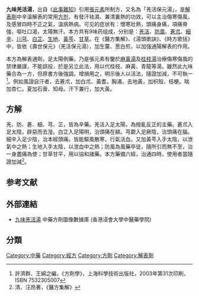 {{medical}}
{{Infobox Prescription of TCM | 
|name          = 九味羌活湯
|shortname     = 
|nickname      = 
|origin        = 此事難知
|formulation   = 
|image         = 
|image_caption = 
|TCD1          = 羌活
|dosage1       = 5克
|TCD2          = 防風
|dosage2       = 5克
|TCD3          = 蒼朮
|dosage3       = 5克
|TCD4          = 細辛
|dosage4       = l.5克
|TCD5          = 川芎
|dosage5       = 3克
|TCD6          = 白芷
|dosage6       = 3克
|TCD7          = 生地
|dosage7       = 3克
|TCD8          = 黃芩
|dosage8       = 3克
|TCD9          = 甘草
|dosage9       = 3克
|function      = 發汗袪濕、兼清裏熱
|footnotes     = 
}}


'''九味羌活湯'''，出自《[[此事難知|此事難知]]》引用[[張元素|張元素]]所制方，又名為「羌活保元湯」，是[[解表劑|解表劑]]中辛溫解表的常用[[方剂|方剂]]，有發汗袪濕、兼清裏熱的功效，可以主治傷寒傷風，及感冒四時不正之氣，溫病熱病。可见的症状有：憎寒壯熱，頭痛身痛，項痛脊強，嘔吐口渴，太陽無汗。本方共有9味药组成，分别是：[[羌活|羌活]]、[[防風|防風]]、[[蒼朮|蒼朮]]、[[細辛|細辛]]、[[川芎|川芎]]、[[白芷|白芷]]、[[生地|生地]]、[[黃芩|黃芩]]、[[甘草|甘草]]。在《醫方集解》、《湯頭歌訣》、《時方歌括》中，皆依《壽世保元》（羌活保元湯），加生薑、葱白煎，以加強通陽解表的作用。 

本方為解表通劑，足太陽例藥，乃是張元素有鑒於[[麻黃湯|麻黃湯]]及[[桂枝湯|桂枝湯]]治療傷寒傷風的禁律嚴謹，不能誤投，於是另立此法，用以代桂枝、麻黃、青龍等湯。雖然此九味藥合為一方，但原書方後強調，增損用之，明示後人以活法，隨證加減，不可執一<ref>許濟群、王綿之編，《方劑學》，上海科學技術出版社，2003年第31次印刷，ISBN 7532305007</ref>。例如風證自汗者，去蒼朮，加白朮、黃耆。胸滿，去地黃，加枳殼、桔梗。喘加杏仁。夏加石膏、知母。汗下兼行，加大黃。

== 方解 ==
羌、防、蒼、細、芎、芷，皆為辛藥。羌活入足太陽，為撥亂反正的主藥。蒼朮入足太陰，辟惡而去溼。白芷入足陽明，治頭痛在額。芎藭入足厥陰，治頭痛在腦。細辛入足少陰，治本經頭痛。皆能驅風散寒，行氣活血。又加黃芩入手太陰，以泄氣中之熱；生地入手太陰，以泄血中之熱；防風為風藥卒徒，隨所引而無不至，治一身盡痛為使；甘草甘平，用以協和諸藥。本方藥備六經，治通四時，使用者當隨證加減<ref>清、汪昂著，《醫方集解》</ref>。

==参考文献==
{{wikisource|此事難知}}
{{wikibooks}}
<div class="references-small">
<references />
</div>


== 外部連結 ==
* [https://sys02.lib.hkbu.edu.hk/cmfid/details.asp?lang=cht&id=F00003  九味羌活湯] 中藥方劑圖像數據庫 (香港浸會大學中醫藥學院) {{zh}}{{en}}



==分類==
[[Category:中藥|Category:中藥]]
[[Category:經方|Category:經方]]
[[Category:方劑|Category:方劑]]
[[Category:解表劑|Category:解表劑]]